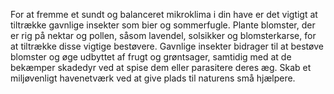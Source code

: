 For at fremme et sundt og balanceret mikroklima i din have er det vigtigt at tiltrække gavnlige insekter som bier og sommerfugle. Plante blomster, der er rig på nektar og pollen, såsom lavendel, solsikker og blomsterkarse, for at tiltrække disse vigtige bestøvere. Gavnlige insekter bidrager til at bestøve blomster og øge udbyttet af frugt og grøntsager, samtidig med at de bekæmper skadedyr ved at spise dem eller parasitere deres æg. Skab et miljøvenligt havenetværk ved at give plads til naturens små hjælpere.
